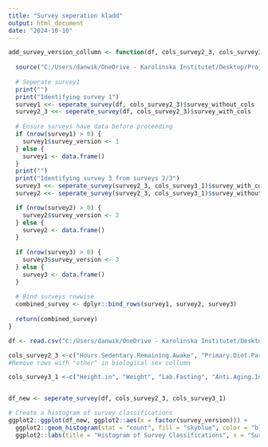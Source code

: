 ```yaml
---
title: "Survey seperation kladd"
output: html_document
date: "2024-10-10"
---
```

```r
add_survey_version_collumn <- function(df, cols_survey2_3, cols_survey3_1) {
  
  source("C:/Users/danwik/OneDrive - Karolinska Institutet/Desktop/Project 2 ny/Program/seperate_survey().R")
  
  # Seperate survey1
  print("")
  print("Identifying survey 1")
  survey1 <<- seperate_survey(df, cols_survey2_3)$survey_without_cols
  survey2_3 <<- seperate_survey(df, cols_survey2_3)$survey_with_cols
  
  # Ensure surveys have data before proceeding
  if (nrow(survey1) > 0) {
    survey1$survey_version <- 1
  } else {
    survey1 <- data.frame()
  }
  print("")
  print("Identifying survey 3 from surveys 2/3")
  survey3 <<- seperate_survey(survey2_3, cols_survey3_1)$survey_with_cols
  survey2 <<- seperate_survey(survey2_3, cols_survey3_1)$survey_without_cols

  if (nrow(survey2) > 0) {
    survey2$survey_version <- 2
  } else {
    survey2 <- data.frame()
  }
  
  if (nrow(survey3) > 0) {
    survey3$survey_version <- 3
  } else {
    survey3 <- data.frame()
  }
  
  # Bind surveys rowwise
  combined_survey <- dplyr::bind_rows(survey1, survey2, survey3)
  
  return(combined_survey)
}

df <- read.csv("C:/Users/danwik/OneDrive - Karolinska Institutet/Desktop/Project 2 ny/Data/EPICv1 and v2 data/All_metrics_crossectional_samples.csv", header=TRUE, stringsAsFactors=FALSE)

cols_survey2_3 <-c("Hours.Sedentary.Remaining.Awake", "Primary.Diet.Past.Year","Strictly.Followed.Main.Diet","Red.Meat.times.per.week","Processed.Food.times.per.week","Feel.Well.Rested.days.per.week","Screens.before.bed","Track.Sleep.Wearable.Device")
#Remove rows with "other" in biological sex collumn

cols_survey3_1 <-c("Height.in", "Weight", "Lab.Fasting", "Anti.Aging.Interventions", "Menopause", "Given.Birth", "Hours.of.sleep.per.night")


df_new <- seperate_survey(df, cols_survey2_3, cols_survey3_1)

# Create a histogram of survey classifications
ggplot2::ggplot(df_new, ggplot2::aes(x = factor(survey_version))) +
  ggplot2::geom_histogram(stat = "count", fill = "skyblue", color = "black") +
  ggplot2::labs(title = "Histogram of Survey Classifications", x = "Survey Version", y = "Count")
```

